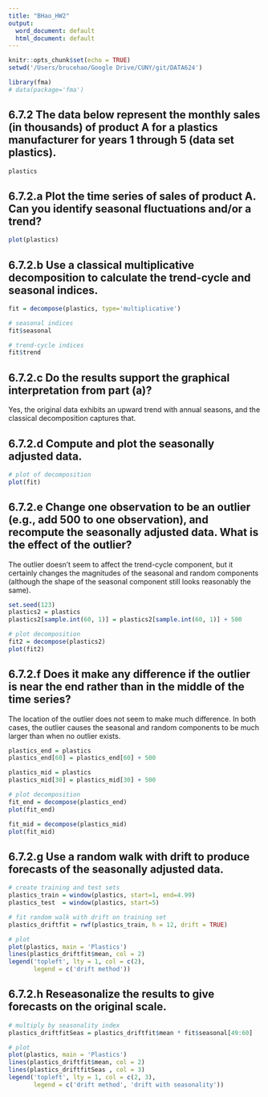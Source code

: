 ```yaml
---
title: "BHao_HW2"
output:
  word_document: default
  html_document: default
---
```


```r
knitr::opts_chunk$set(echo = TRUE)
setwd('/Users/brucehao/Google Drive/CUNY/git/DATA624')
```

```r
library(fma)
# data(package='fma')
```

## 6.7.2 The data below represent the monthly sales (in thousands) of product A for a plastics manufacturer for years 1 through 5 (data set plastics).  

```r
plastics
```

## 6.7.2.a Plot the time series of sales of product A. Can you identify seasonal fluctuations and/or a trend?  

```r
plot(plastics)
```

## 6.7.2.b Use a classical multiplicative decomposition to calculate the trend-cycle and seasonal indices.  

```r
fit = decompose(plastics, type='multiplicative')

# seasonal indices 
fit$seasonal 

# trend-cycle indices 
fit$trend
```

## 6.7.2.c Do the results support the graphical interpretation from part (a)?  

Yes, the original data exhibits an upward trend with annual seasons, and the classical decomposition captures that.  

## 6.7.2.d Compute and plot the seasonally adjusted data.  

```r
# plot of decomposition 
plot(fit)
```

## 6.7.2.e Change one observation to be an outlier (e.g., add 500 to one observation), and recompute the seasonally adjusted data. What is the effect of the outlier?  

The outlier doesn't seem to affect the trend-cycle component, but it certainly changes the magnitudes of the seasonal and random components (although the shape of the seasonal component still looks reasonably the same).  

```r
set.seed(123)
plastics2 = plastics 
plastics2[sample.int(60, 1)] = plastics2[sample.int(60, 1)] + 500 

# plot decomposition 
fit2 = decompose(plastics2)
plot(fit2)
```

## 6.7.2.f Does it make any difference if the outlier is near the end rather than in the middle of the time series?  

The location of the outlier does not seem to make much difference. In both cases, the outlier causes the seasonal and random components to be much larger than when no outlier exists.  

```r
plastics_end = plastics
plastics_end[60] = plastics_end[60] + 500

plastics_mid = plastics
plastics_mid[30] = plastics_mid[30] + 500

# plot decomposition 
fit_end = decompose(plastics_end)
plot(fit_end)

fit_mid = decompose(plastics_mid)
plot(fit_mid)
```

## 6.7.2.g Use a random walk with drift to produce forecasts of the seasonally adjusted data.  

```r
# create training and test sets 
plastics_train = window(plastics, start=1, end=4.99)
plastics_test  = window(plastics, start=5)

# fit random walk with drift on training set 
plastics_driftfit = rwf(plastics_train, h = 12, drift = TRUE)

# plot 
plot(plastics, main = 'Plastics')
lines(plastics_driftfit$mean, col = 2)
legend('topleft', lty = 1, col = c(2),
       legend = c('drift method'))
```

## 6.7.2.h Reseasonalize the results to give forecasts on the original scale. 

```r
# multiply by seasonality index 
plastics_driftfitSeas = plastics_driftfit$mean * fit$seasonal[49:60] 

# plot 
plot(plastics, main = 'Plastics')
lines(plastics_driftfit$mean, col = 2)
lines(plastics_driftfitSeas , col = 3)
legend('topleft', lty = 1, col = c(2, 3),
       legend = c('drift method', 'drift with seasonality'))
```

